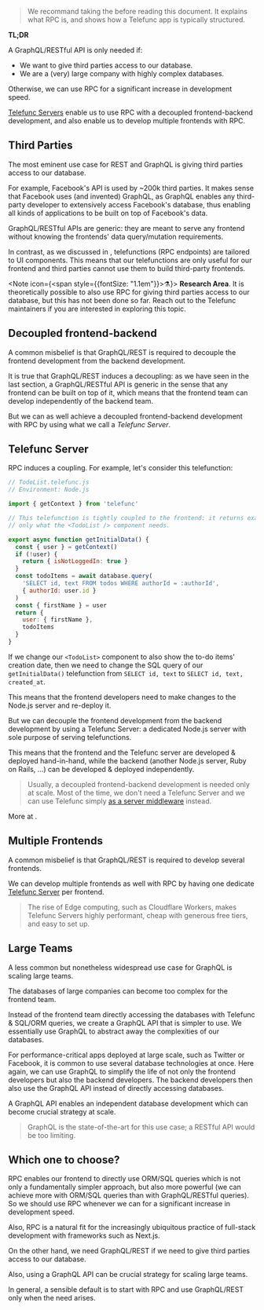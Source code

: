 
> We recommand taking the <Link href="/tour" text="Telefunc Tour" /> before reading this document.
> It explains what RPC is, and shows how a Telefunc app is typically structured.

<Note>
<b>TL;DR</b>

A GraphQL/RESTful API is only needed if:
 - We want to give third parties access to our database.
 - We are a (very) large company with highly complex databases.

Otherwise, we can use RPC for a significant increase in development speed.

[Telefunc Servers](#telefunc-server) enable us to use RPC with a decoupled frontend-backend development,
and also enable us to develop multiple frontends with RPC.
</Note>


## Third Parties

The most eminent use case for REST and GraphQL is giving
third parties access to our database.

For example, Facebook's API is used by ~200k third parties.
It makes sense that Facebook uses (and invented) GraphQL,
as GraphQL enables any third-party developer to extensively access Facebook's database,
thus enabling all kinds of applications to be built on top of Facebook's data.

GraphQL/RESTful APIs are generic:
they are meant to serve any frontend without knowing the frontends' data query/mutation requirements.

In contrast,
as we discussed in <Link href="/tour#inversion-of-control" />,
telefunctions (RPC endpoints) are tailored to UI components.
This means that our telefunctions are only useful for our frontend and
third parties cannot use them to build third-party frontends.

<Note icon={<span style={{fontSize: "1.1em"}}>⚗️</span>}>
  <b>Research Area</b>.
  It is theoretically possible to also use RPC for giving third parties access to our database,
  but this has not been done so far.
  Reach out to the Telefunc maintainers if you are interested in exploring this topic.
</Note>


## Decoupled frontend-backend

A common misbelief is that GraphQL/REST is required to decouple the frontend development from the backend development.

It is true that GraphQL/REST induces a decoupling:
as we have seen in the last section,
a GraphQL/RESTful API is generic in the sense that any frontend can be built on top of it, which
means that the frontend team can develop independently of the backend team.

But we can as well achieve a decoupled frontend-backend development with RPC by using what we call a *Telefunc Server*.


## Telefunc Server

RPC induces a coupling. For example, let's consider this telefunction:

~~~js
// TodoList.telefunc.js
// Environment: Node.js

import { getContext } from 'telefunc'

// This telefunction is tightly coupled to the frontend: it returns exactly and
// only what the <TodoList /> component needs.

export async function getInitialData() {
  const { user } = getContext()
  if (!user) {
    return { isNotLoggedIn: true }
  }
  const todoItems = await database.query(
    'SELECT id, text FROM todos WHERE authorId = :authorId',
    { authorId: user.id }
  )
  const { firstName } = user
  return {
    user: { firstName },
    todoItems
  }
}
~~~

If we change our `<TodoList>` component to also show the to-do items' creation date,
then we need to change the SQL query of our `getInitialData()` telefunction from `SELECT id, text` to `SELECT id, text, created_at`.

This means that the frontend developers need to make changes to the Node.js server and re-deploy it.

But we can decouple the frontend development from the backend development by using a Telefunc Server: a dedicated Node.js server with sole purpose of serving telefunctions.

This means that the frontend and the Telefunc server are developed & deployed hand-in-hand,
while the backend (another Node.js server, Ruby on Rails, ...) can be developed & deployed independently.

> Usually, a decoupled frontend-backend development is needed only at scale.
> Most of the time, we don't need a Telefunc Server and we can use Telefunc simply [as a server middleware](https://telefunc.com/tour#how-it-works) instead.

More at <Link href="/telefunc-server"/>.


## Multiple Frontends

A common misbelief is that GraphQL/REST is required to develop several frontends.

We can develop multiple frontends as well with RPC by having one dedicate [Telefunc Server](#telefunc-server) per frontend.

> The rise of Edge computing,
> such as Cloudflare Workers,
> makes Telefunc Servers
> highly performant,
> cheap with generous free tiers,
> and easy to set up.


## Large Teams

A less common but nonetheless widespread use case for GraphQL is scaling large teams.

The databases of large companies can become too complex for
the frontend team.

Instead of the frontend team directly accessing the databases with Telefunc & SQL/ORM queries,
we create a GraphQL API that is simpler to use.
We essentially use GraphQL to abstract away the complexities of our databases.

For performance-critical apps deployed at large scale,
such as Twitter or Facebook,
it is common to use several database technologies at once.
Here again, we can use GraphQL to simplify the life of
not only the frontend developers but also the backend developers.
The backend developers then also use the GraphQL API instead of directly accessing databases.

A GraphQL API enables an independent database development
which can become crucial strategy at scale.

> GraphQL is the state-of-the-art for this use case;
> a RESTful API would be too limiting.


## Which one to choose?

RPC enables our frontend to directly use ORM/SQL queries which is not only a fundamentally simpler approach,
but also more powerful (we can achieve more with ORM/SQL queries than with GraphQL/RESTful queries).
So we should use RPC whenever we can for a significant increase in development speed.

Also, RPC is a natural fit for the increasingly ubiquitous practice of full-stack development with frameworks such as Next.js.

On the other hand, we need GraphQL/REST if we need to
give third parties access to our database.

Also, using a GraphQL API can be crucial strategy for scaling large teams.

In general, a sensible default is to start with RPC and use GraphQL/REST only when the need arises.
